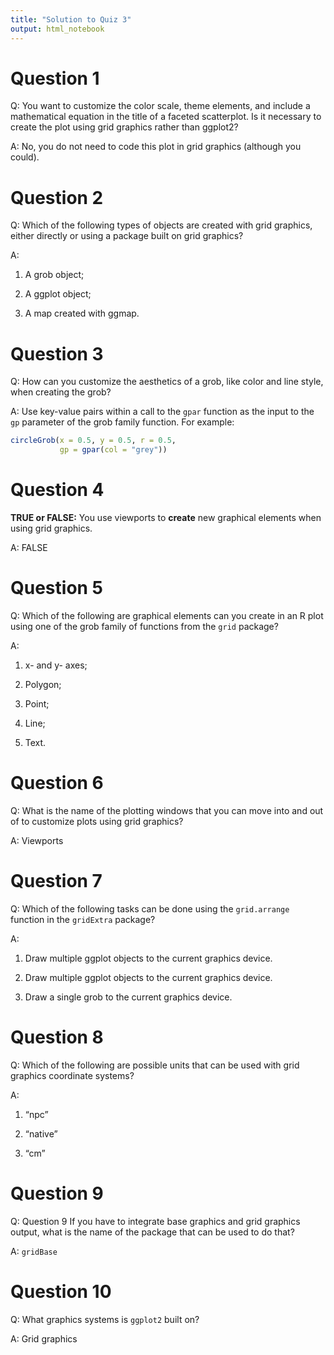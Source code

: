 ```yaml
---
title: "Solution to Quiz 3"
output: html_notebook
---
```


# Question 1
Q: You want to customize the color scale, theme elements, and include a mathematical equation in the title of a faceted scatterplot. Is it necessary to create the plot using grid graphics rather than ggplot2?

A: No, you do not need to code this plot in grid graphics (although you could).


# Question 2
Q: Which of the following types of objects are created with grid graphics, either directly or using a package built on grid graphics?

A: 

(1) A grob object; 

(2) A ggplot object; 

(3) A map created with ggmap.


# Question 3
Q: How can you customize the aesthetics of a grob, like color and line style, when creating the grob?

A: Use key-value pairs within a call to the `gpar` function as the input to the `gp` parameter of the grob family function. For example:
```r
circleGrob(x = 0.5, y = 0.5, r = 0.5,
           gp = gpar(col = "grey"))
```


# Question 4
**TRUE or FALSE:** You use viewports to **create** new graphical elements when using grid graphics. 

A: FALSE


# Question 5
Q: Which of the following are graphical elements can you create in an R plot using one of the grob family of functions from the `grid` package?

A: 

(1) x- and y- axes; 

(2) Polygon;

(4) Point;

(5) Line;

(6) Text.


# Question 6
Q: What is the name of the plotting windows that you can move into and out of to customize plots using grid graphics?

A: Viewports


# Question 7
Q: Which of the following tasks can be done using the `grid.arrange` function in the `gridExtra` package?

A: 

(1) Draw multiple ggplot objects to the current graphics device.

(2) Draw multiple ggplot objects to the current graphics device.

(3) Draw a single grob to the current graphics device.


# Question 8
Q: Which of the following are possible units that can be used with grid graphics coordinate systems?

A: 

(1) "npc"

(4) "native"

(5) "cm"

# Question 9
Q: Question 9
If you have to integrate base graphics and grid graphics output, what is the name of the package that can be used to do that?

A: `gridBase`


# Question 10
Q: What graphics systems is `ggplot2` built on?

A: Grid graphics
